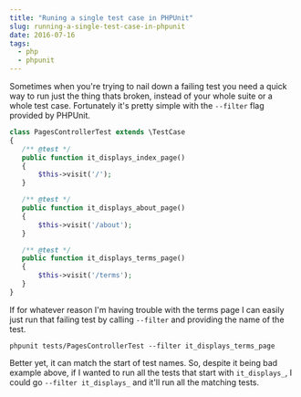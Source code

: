 ```yaml
---
title: "Runing a single test case in PHPUnit"
slug: running-a-single-test-case-in-phpunit
date: 2016-07-16
tags:
  - php
  - phpunit
---
```


Sometimes when you're trying to nail down a failing test you need a quick way to run just the thing thats broken, instead of your whole suite or a whole test case. Fortunately it's pretty simple with the `--filter` flag provided by PHPUnit.

```php
class PagesControllerTest extends \TestCase
{
   /** @test */
   public function it_displays_index_page()
   {
       $this->visit('/');
   }

   /** @test */
   public function it_displays_about_page()
   {
       $this->visit('/about');
   }

   /** @test */
   public function it_displays_terms_page()
   {
       $this->visit('/terms');
   }
}
```

If for whatever reason I'm having trouble with the terms page I can easily just run that failing test by calling `--filter` and providing the name of the test.

```
phpunit tests/PagesControllerTest --filter it_displays_terms_page
```

Better yet, it can match the start of test names. So, despite it being bad example above, if I wanted to run all the tests that start with `it_displays_`, I could go `--filter it_displays_` and it'll run all the matching tests.
